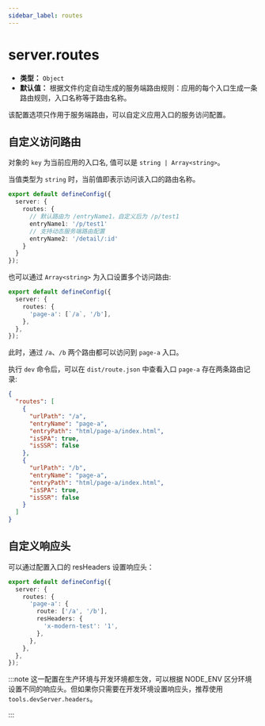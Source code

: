 ```yaml
---
sidebar_label: routes
---
```


# server.routes

- **类型：** `Object`
- **默认值：** 根据文件约定自动生成的服务端路由规则：应用的每个入口生成一条路由规则，入口名称等于路由名称。

该配置选项只作用于服务端路由，可以自定义应用入口的服务访问配置。

## 自定义访问路由

对象的 `key` 为当前应用的入口名, 值可以是 `string | Array<string>`。

当值类型为 `string` 时，当前值即表示访问该入口的路由名称。

```ts title="modern.config.ts"
export default defineConfig({
  server: {
    routes: {
      // 默认路由为 /entryName1，自定义后为 /p/test1
      entryName1: '/p/test1'
      // 支持动态服务端路由配置
      entryName2: '/detail/:id'
    }
  }
});
```

也可以通过 `Array<string>` 为入口设置多个访问路由:

```ts title="modern.config.ts"
export default defineConfig({
  server: {
    routes: {
      'page-a': [`/a`, '/b'],
    },
  },
});
```

此时，通过 `/a`、`/b` 两个路由都可以访问到 `page-a` 入口。

执行 `dev` 命令后，可以在 `dist/route.json` 中查看入口 `page-a` 存在两条路由记录:

```json
{
  "routes": [
    {
      "urlPath": "/a",
      "entryName": "page-a",
      "entryPath": "html/page-a/index.html",
      "isSPA": true,
      "isSSR": false
    },
    {
      "urlPath": "/b",
      "entryName": "page-a",
      "entryPath": "html/page-a/index.html",
      "isSPA": true,
      "isSSR": false
    }
  ]
}
```

## 自定义响应头

可以通过配置入口的 resHeaders 设置响应头：

```ts title="modern.config.ts"
export default defineConfig({
  server: {
    routes: {
      'page-a': {
        route: ['/a', '/b'],
        resHeaders: {
          'x-modern-test': '1',
        },
      },
    },
  },
});
```

:::note
这一配置在生产环境与开发环境都生效，可以根据 NODE_ENV 区分环境设置不同的响应头。但如果你只需要在开发环境设置响应头，推荐使用 `tools.devServer.headers`。

:::
